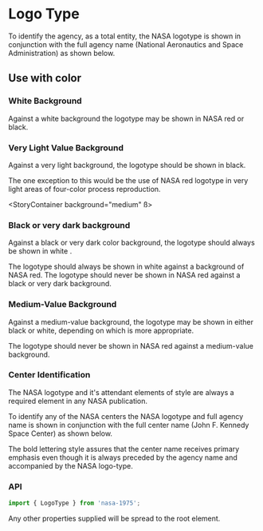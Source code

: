 
<Meta title="Logo Type" component={LogoType} />

# Logo Type

To identify the agency, as a total entity, the NASA logotype is shown in conjunction with the full
agency name (National Aeronautics and Space Administration) as shown below.

<div style={{ margin: '3rem 0' }}>
    <LogoType theme="dark" size="lg" style={{ marginBottom: '2rem' }} />
    <LogoType theme="dark" size="md" style={{ marginBottom: '2rem' }} />
    <LogoType theme="dark" size="sm" />
</div>

## Use with color

### White Background

Against a white background the logo­type may be shown in NASA red or black.

<StoryContainer>
    <LogoType theme="dark" />
</StoryContainer>

<StoryContainer>
    <LogoType theme="red" />
</StoryContainer>

### Very Light Value Background

Against a very light background, the logotype should be shown in black.

The one exception to this would be the use of NASA red logotype in very light areas of four-color
process reproduction.

<StoryContainer background="medium">
    <LogoType theme="dark" />
</StoryContainer>

<StoryContainer background="medium" ß>
    <LogoType theme="red" />
</StoryContainer>

### Black or very dark background

Against a black or very dark color background, the logotype should always be shown in white .

The logotype should always be shown in white against a background of NASA red. The logotype should
never be shown in NASA red against a black or very dark background.

<StoryContainer background="dark">
    <LogoType theme="light" />
</StoryContainer>

<StoryContainer background="red">
    <LogoType theme="light" />
</StoryContainer>

### Medium-Value Background

Against a medium-value background, the logotype may be shown in either black or white, depending on
which is more appropriate.

The logotype should never be shown in NASA red against a medium-value background.

<StoryContainer background="grey">
    <LogoType theme="light" />
</StoryContainer>

<StoryContainer background="grey">
    <LogoType theme="dark" />
</StoryContainer>

### Center Identification

The NASA logotype and it's attendant elements of style are always a required element in any NASA
publication.

To identify any of the NASA centers the NASA logotype and full agency name is shown in conjunction
with the full center name (John F. Kennedy Space Center) as shown below.

The bold lettering style assures that the center name receives primary emphasis even though it is
always preceded by the agency name and accompanied by the NASA logo-type.

<StoryContainer>
    <LogoType theme="dark" centerName="John F. Kennedy Space Center" />
</StoryContainer>

<StoryContainer>
    <LogoType theme="red" centerName="John F. Kennedy Space Center" />
</StoryContainer>

<StoryContainer background="dark">
    <LogoType theme="light" centerName="John F. Kennedy Space Center" />
</StoryContainer>

### API

```javascript
import { LogoType } from 'nasa-1975';
```

<Props of={LogoType} />

Any other properties supplied will be spread to the root element.
